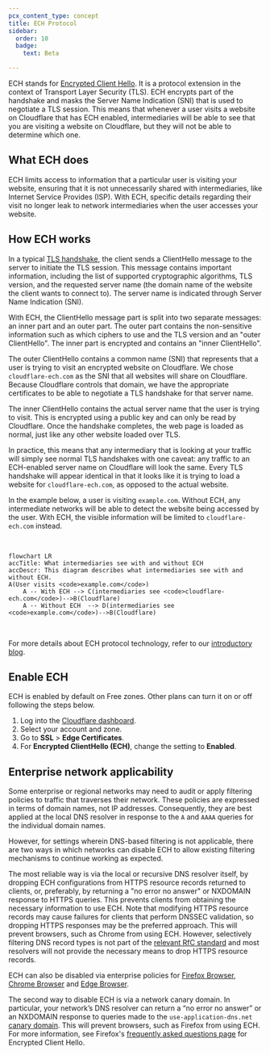 ```yaml
---
pcx_content_type: concept
title: ECH Protocol
sidebar:
  order: 10
  badge:
    text: Beta

---
```


ECH stands for [Encrypted Client Hello](https://datatracker.ietf.org/doc/draft-ietf-tls-esni/16/). It is a protocol extension in the context of Transport Layer Security (TLS). ECH encrypts part of the handshake and masks the Server Name Indication (SNI) that is used to negotiate a TLS session. This means that whenever a user visits a website on Cloudflare that has ECH enabled, intermediaries will be able to see that you are visiting a website on Cloudflare, but they will not be able to determine which one.

## What ECH does

ECH limits access to information that a particular user is visiting your website, ensuring that it is not unnecessarily shared with intermediaries, like Internet Service Provides (ISP). With ECH, specific details regarding their visit no longer leak to network intermediaries when the user accesses your website.

## How ECH works

In a typical [TLS handshake](https://www.cloudflare.com/learning/ssl/what-happens-in-a-tls-handshake/), the client sends a ClientHello message to the server to initiate the TLS session. This message contains important information, including the list of supported cryptographic algorithms, TLS version, and the requested server name (the domain name of the website the client wants to connect to). The server name is indicated through Server Name Indication (SNI).

With ECH, the ClientHello message part is split into two separate messages: an inner part and an outer part. The outer part contains the non-sensitive information such as which ciphers to use and the TLS version and an "outer ClientHello". The inner part is encrypted and contains an "inner ClientHello".

The outer ClientHello contains a common name (SNI) that represents that a user is trying to visit an encrypted website on Cloudflare. We chose `cloudflare-ech.com` as the SNI that all websites will share on Cloudflare. Because Cloudflare controls that domain, we have the appropriate certificates to be able to negotiate a TLS handshake for that server name.

The inner ClientHello contains the actual server name that the user is trying to visit. This is encrypted using a public key and can only be read by Cloudflare. Once the handshake completes, the web page is loaded as normal, just like any other website loaded over TLS.

In practice, this means that any intermediary that is looking at your traffic will simply see normal TLS handshakes with one caveat: any traffic to an ECH-enabled server name on Cloudflare will look the same. Every TLS handshake will appear identical in that it looks like it is trying to load a website for `cloudflare-ech.com`, as opposed to the actual website.

In the example below, a user is visiting `example.com`. Without ECH, any intermediate networks will be able to detect the website being accessed by the user. With ECH, the visible information will be limited to `cloudflare-ech.com` instead.

<br/>

```mermaid
flowchart LR
accTitle: What intermediaries see with and without ECH
accDescr: This diagram describes what intermediaries see with and without ECH.
A(User visits <code>example.com</code>)
    A -- With ECH --> C(intermediaries see <code>cloudflare-ech.com</code>)-->B(Cloudflare)
    A -- Without ECH  --> D(intermediaries see <code>example.com</code>)-->B(Cloudflare)
```

<br/>

For more details about ECH protocol technology, refer to our [introductory blog](https://blog.cloudflare.com/encrypted-client-hello/).

## Enable ECH

ECH is enabled by default on Free zones. Other plans can turn it on or off following the steps below.

1. Log into the [Cloudflare dashboard](https://dash.cloudflare.com).
2. Select your account and zone.
3. Go to **SSL** > **Edge Certificates**.
4. For **Encrypted ClientHello (ECH)**, change the setting to **Enabled**.

## Enterprise network applicability

Some enterprise or regional networks may need to audit or apply filtering policies to traffic that traverses their network. These policies are expressed in terms of domain names, not IP addresses. Consequently, they are best applied at the local DNS resolver in response to the `A` and `AAAA` queries for the individual domain names.

However, for settings wherein DNS-based filtering is not applicable, there are two ways in which networks can disable ECH to allow existing filtering mechanisms to continue working as expected.

The most reliable way is via the local or recursive DNS resolver itself, by dropping ECH configurations from HTTPS resource records returned to clients, or, preferably, by returning a "no error no answer" or NXDOMAIN response to HTTPS queries. This prevents clients from obtaining the necessary information to use ECH. Note that modifying HTTPS resource records may cause failures for clients that perform DNSSEC validation, so dropping HTTPS responses may be the preferred approach. This will prevent browsers, such as Chrome from using ECH. However, selectively filtering DNS record types is not part of the [relevant RfC standard](https://datatracker.ietf.org/doc/html/draft-ietf-dnsop-dns-rpz-00) and most resolvers will not provide the necessary means to drop HTTPS resource records.

ECH can also be disabled via enterprise policies for [Firefox Browser](https://mozilla.github.io/policy-templates/#disableencryptedclienthello), [Chrome Browser](https://chromeenterprise.google/policies/#EncryptedClientHelloEnabled) and [Edge Browser](https://learn.microsoft.com/en-us/DeployEdge/microsoft-edge-policies#encryptedclienthelloenabled).

The second way to disable ECH is via a network canary domain. In particular, your network’s DNS resolver can return a “no error no answer” or an NXDOMAIN response to queries made to the `use-application-dns.net` [canary domain](https://support.mozilla.org/en-US/kb/canary-domain-use-application-dnsnet). This will prevent browsers, such as Firefox from using ECH. For more information, see Firefox's [frequently asked questions page](https://support.mozilla.org/en-US/kb/faq-encrypted-client-hello#w_how-will-ech-interact-with-dohs-opt-outs) for Encrypted Client Hello.
